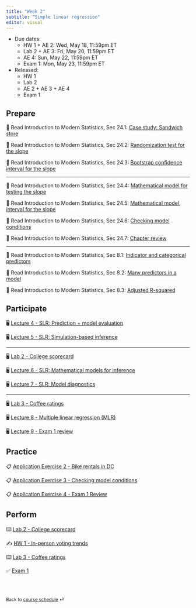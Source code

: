 ```yaml
---
title: "Week 2"
subtitle: "Simple linear regression"
editor: visual
---
```


::: callout-important
-   Due dates:
    -   HW 1 + AE 2: Wed, May 18, 11:59pm ET
    -   Lab 2 + AE 3: Fri, May 20, 11:59pm ET
    -   AE 4: Sun, May 22, 11:59pm ET
    -   Exam 1: Mon, May 23, 11:59pm ET
-   Released:
    -   HW 1
    -   Lab 2
    -   AE 2 + AE 3 + AE 4
    -   Exam 1
:::

## Prepare

📖 Read Introduction to Modern Statistics, Sec 24.1: [Case study: Sandwich store](https://openintro-ims.netlify.app/inf-model-slr.html#case-study-sandwich-store)

📖 Read Introduction to Modern Statistics, Sec 24.2: [Randomization test for the slope](https://openintro-ims.netlify.app/inf-model-slr.html#randslope)

📖 Read Introduction to Modern Statistics, Sec 24.3: [Bootstrap confidence interval for the slope](https://openintro-ims.netlify.app/inf-model-slr.html#bootbeta1)

--- 

📖 Read Introduction to Modern Statistics, Sec 24.4: [Mathematical model for testing the slope](https://openintro-ims.netlify.app/inf-model-slr.html#mathslope)

📖 Read Introduction to Modern Statistics, Sec 24.5: [Mathematical model, interval for the slope](https://openintro-ims.netlify.app/inf-model-slr.html#mathematical-model-interval-for-the-slope)

📖 Read Introduction to Modern Statistics, Sec 24.6: [Checking model conditions](https://openintro-ims.netlify.app/inf-model-slr.html#tech-cond-linmod)

📖 Read Introduction to Modern Statistics, Sec 24.7: [Chapter review](https://openintro-ims.netlify.app/inf-model-slr.html#chp24-review)

---

📖 Read Introduction to Modern Statistics, Sec 8.1: [Indicator and categorical predictors](https://openintro-ims.netlify.app/model-mlr.html#ind-and-cat-predictors)

📖 Read Introduction to Modern Statistics, Sec 8.2: [Many predictors in a model](https://openintro-ims.netlify.app/model-mlr.html#many-predictors-in-a-model)

📖 Read Introduction to Modern Statistics, Sec 8.3: [Adjusted R-squared](https://openintro-ims.netlify.app/model-mlr.html#adjusted-r-squared)


## Participate

🖥️ [Lecture 4 - SLR: Prediction + model evaluation](/slides/lec-4.html)

🖥️ [Lecture 5 - SLR: Simulation-based inference](/slides/lec-5.html)

---

🖥️ [Lab 2 - College scorecard](/slides/lab-1.html)

🖥️ [Lecture 6 - SLR: Mathematical models for inference](/slides/lec-6.html)

🖥️ [Lecture 7 - SLR: Model diagnostics](/slides/lec-7.html)

---

🖥️ [Lab 3 - Coffee ratings](/slides/lab-3.html)

🖥️ [Lecture 8 - Multiple linear regression (MLR)](/slides/lec-8.html)

🖥️ [Lecture 9 - Exam 1 review](/slides/lec-9.html)


## Practice

📋 [Application Exercise 2 - Bike rentals in DC](/ae/ae-2-dcbikeshare.html)

📋 [Application Exercise 3 - Checking model conditions](/ae/ae-3-duke-forest.html)

📋 [Application Exercise 4 - Exam 1 Review](/ae/ae-4-exam-1-review.html)

## Perform

⌨️ [Lab 2 - College scorecard](/labs/lab-2.html "Lab instructions")

✍️ [HW 1 - In-person voting trends](/hw/hw-1.html)

⌨️ [Lab 3 - Coffee ratings](labs/lab-3.html)

✅ [Exam 1](/exams/exam-1.html)


<br><br>

::: {style="font-size: 0.875em;"}
Back to [course schedule](/ "Course schedule") ⏎
:::
